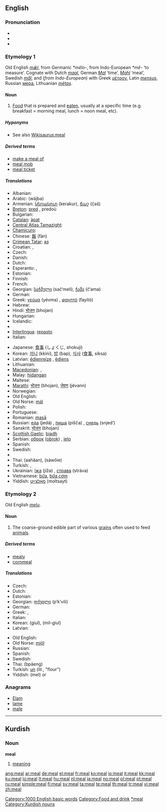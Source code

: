 ==English==

===Pronunciation===
* {{IPA|/miːl/}}
* {{audio|en-us-meal.ogg|Audio (US)}}
* {{rhymes|iːl}}

===Etymology 1===
Old English ''[[mæl|mǣl]]'', from Germanic ''*mēlo-'', from Indo-European ''*mē-'' ‘to measure’.  Cognate with Dutch ''[[maal]]'', German ''[[Mal]]'' ‘time’, ''[[Mahl]]'' ‘meal’, Swedish ''[[mål]]''; and (''from Indo-European'') with Greek [[μέτρον]], Latin ''[[mensus]]'', Russian [[мера]], Lithuanian ''[[metas|mẽtas]]''.

====Noun====
{{en-noun}}

# [[food|Food]] that is prepared and [[eat]]en, usually at a specific time (e.g. breakfast = morning meal, lunch = noon meal, etc).

=====Hyponyms=====
* See also [[Wikisaurus:meal]]

=====Derived terms=====
* [[make a meal of]]
* [[meal mob]]
* [[meal ticket]]

=====Translations=====
{{trans-top|food that is prepared and eaten}}
* Albanian: {{t-|sq|vakt|m|xs=Albanian}}
* Arabic: {{Arab|[[وجبة]]}} (wájba) {{f}}
* Armenian: [[կերակուր]] (kerakur), [[ճաշ]] (č̣aš)
* [[Breton]]: [[pred]] {{m}}, predoù {{p}}
* Bulgarian: {{t+|bg|ядене|n|tr=jadene|sc=Cyrl}}
* [[Catalan]]: [[àpat]] {{m}}
* [[Central Atlas Tamazight]]: {{tø|tzm|ⵜⵉⵔⴻⵎⵜ|tr=tiremt|sc=Tfng|f}}
* [[Chamicuro]]: {{tø|ccc|nuka'c̈homachi}}
* Chinese: [[飯]] (fàn)
* [[Crimean Tatar]]: [[aş]]
* Croatian: {{t-|hr|obrok|m|alt=òbrok}}, {{t-|hr|jelo|n|alt=jȅlo}}
* Czech: {{t+|cs|jídlo|n}}
* Danish: {{t-|da|måltid|c}}
* Dutch: {{t+|nl|maaltijd|m}}
* Esperanto: {{t-|eo|manĝaĵo|xs=Esperanto}},  {{t|eo|manĝo}}
* Estonian: {{t-|et|söök}}
* Finnish: {{t+|fi|ateria}}
* French: {{t+|fr|repas|m}}
* Georgian: [[საჭმელი]] (sač‘meli), [[ჭამა]] (č‘ama)
* German: {{t+|de|Mahl|n}}
* Greek: [[γεύμα]] (yévma) {{n}}, [[φαγητό]] (fayitó) {{n}}
* Hebrew: {{t+|he|ארוחה|f|sc=Hebr}}
* Hindi: [[भोजन]] (bhojan)
* Hungarian: {{t+|hu|étkezés}}
* Icelandic: {{t-|is|máltíð|f}}
* {{trreq|Indonesian}}
* [[Interlingua]]: [[repasto]]
* Italian: {{t+|it|pasto|m}}
{{trans-mid}}
* Japanese: [[食事]] (しょくじ, shokují)
* Korean: [[끼니]] (kkini), [[밥]] (bap), [[식사]] ([[食事]], siksa)
* Latvian: [[ēdienreize]] {{f}}, [[ēdiens]] {{f}}
* Lithuanian: {{t+|lt|valgis|m|xs=Lithuanian}}
* [[Macedonian]]: {{t-|mk|оброк|m|tr=óbrok|sc=Cyrl|xs=Macedonian}},  {{t|mk|јадење|n|tr=jádenje|sc=Cyrl|xs=Macedonian}}
* Malay: [[hidangan]]
* Maltese: {{t|mt|ikel|p|xs=Maltese}}
* [[Marathi]]: [[भोजन]] (bhojan), [[जेवण]] (jévann)
* Norwegian: {{t+|no|måltid}}
* Old English: {{t-|ang|mæl|n|alt=mǣl|xs=Old English}}
* Old Norse: [[mál]] {{n}}
* Polish: {{t+|pl|posiłek|m}}
* Portuguese: {{t+|pt|refeição|f}}
* Romanian: [[masā]] {{f}}
* Russian: [[еда]] (jedá) {{f}}, [[пища]] (píšča) {{f}}, [[снедь]] (snjed’) {{f}}
* Sanskrit: [[भोजन]] (bhojan)
* [[Scottish Gaelic]]: [[biadh]] {{m}}
* Serbian: [[оброк]] ([[obrok]]) {{m}}, [[jelo]] {{n}}
* Spanish: {{t+|es|comida|f}}
* Swedish: {{t+|sv|måltid|c}}
* {{trreq|Tamil}}
* Thai: {{Thai|[[อาหาร]]}} (aahăan), {{Thai|[[เสวย]]}} (sàwŏie)
* Turkish: {{t+|tr|yemek}},  {{qualifier|obsolete}} {{t+|tr|aş}}
* Ukrainian: [[їжа]] (jíža) {{f}}, [[страва]] (stráva) {{f}}
* Vietnamese: [[bữa]], [[bữa cơm]]
* Yiddish: [[מאָלצײַט]] (moltsayt) {{m}}
{{trans-bottom}}

===Etymology 2===
Old English ''[[melu]]''.

====Noun====
{{en-noun|-}}

# The coarse-ground edible part of various [[grain]]s often used to feed [[animal]]s.

=====Derived terms=====
* [[mealy]]
* [[cornmeal]]

=====Translations=====
{{trans-top|coarse-ground edible part of various grains}}
* Czech: {{t-|cs|šrot|m}}
* Dutch: {{t+|nl|meel|n}}
* Estonian: {{t|et|jahu}}
* Georgian: [[ფქვილი]] (p‘k‘vili)
* German: {{t+|de|Mehl|n}}
* Greek: {{t+|el|άλφιτο|n|sc=Grek}}, {{t+|el|χονδράλευρο|n|sc=Grek}}
* Italian: {{t|it|mangìme|m}}
* Korean: {{t+|ko|기울|sc=Hang}} (giul), {{t|ko|밀기울|sc=Hang}} (mil-giul)
* Latvian: {{t-|lv|ēdiens|f|xs=Latvian}}
{{trans-mid}}
* Old English: {{t-|ang|melu|xs=Old English}}
* Old Norse: [[mjöl]]
* Russian: {{t+|ru|мука|f|alt=мука́|tr=muká|sc=Cyrl}}
* Spanish: {{t+|es|harina|f}}
* Swedish: {{t+|sv|mjöl|n}}
* Thai: {{Thai|[[แป้ง]]}} (bpâeng)
* Turkish: [[un#Turkish|un]] (''lit.'', "flour")
* Yiddish: {{t-|yi|מעל|sc=Hebr|xs=Yiddish}} (mel) {{f}} or {{n}}
{{trans-bottom}}

===Anagrams===
* [[Elam]]
* [[lame]]
* [[male]]

[[Category:1000 English basic words]]
[[Category:Food and drink]]
[[Category:Meals|*meal]]

----

==Kurdish==

===Noun===
'''meal'''

# [[meaning]]

[[Category:Kurdish nouns]]

[[ang:meal]]
[[ar:meal]]
[[de:meal]]
[[el:meal]]
[[fr:meal]]
[[ko:meal]]
[[io:meal]]
[[it:meal]]
[[kk:meal]]
[[ku:meal]]
[[lo:meal]]
[[lt:meal]]
[[hu:meal]]
[[nl:meal]]
[[ja:meal]]
[[no:meal]]
[[pl:meal]]
[[pt:meal]]
[[ru:meal]]
[[simple:meal]]
[[fi:meal]]
[[sv:meal]]
[[ta:meal]]
[[te:meal]]
[[th:meal]]
[[tr:meal]]
[[vi:meal]]
[[zh:meal]]